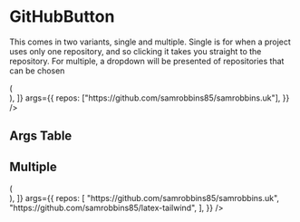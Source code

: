 


<Meta title="Design-System/Portfolio/GitHubButton" component={GitHubButton} />

# GitHubButton

This comes in two variants, single and multiple. Single is for when a project uses only one repository, and so clicking it takes you straight to the repository. For multiple, a dropdown will be presented of repositories that can be chosen

<Canvas>
  <Story
    name="Single"
    decorators={[
      (Story) => (
        <div className="flex justify-center">
          <Story />
        </div>
      ),
    ]}
    args={{
      repos: ["https://github.com/samrobbins85/samrobbins.uk"],
    }}
  />
</Canvas>

## Args Table

<ArgsTable of={GitHubButton} story="Single" />

## Multiple

<Canvas>
  <Story
    name="Multiple"
    decorators={[
      (Story) => (
        <div className="flex justify-center">
          <Story />
        </div>
      ),
    ]}
    args={{
      repos: [
        "https://github.com/samrobbins85/samrobbins.uk",
        "https://github.com/samrobbins85/latex-tailwind",
      ],
    }}
  />
</Canvas>
